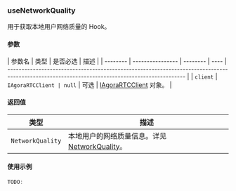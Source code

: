 ### useNetworkQuality

用于获取本地用户网络质量的 Hook。

#### 参数

| 参数名   | 类型             | 是否必选 | 描述 |
| -------- | ---------------- | -------- | ---- | --------------------------------------------------------------------------------------------------------------------------------------------- |
| `client` | `IAgoraRTCClient | null`    | 可选 | [IAgoraRTCClient](https://docportal.shengwang.cn/cn/live-streaming-premium-4.x/API%20Reference/web_ng/interfaces/iagorartcclient.html) 对象。 |

#### 返回值

| 类型             | 描述                                                                                                                                                             |
| ---------------- | ---------------------------------------------------------------------------------------------------------------------------------------------------------------- |
| `NetworkQuality` | 本地用户的网络质量信息。详见 [NetworkQuality](https://docportal.shengwang.cn/cn/live-streaming-premium-4.x/API%20Reference/web_ng/globals.html#networkquality)。 |

#### 使用示例

```jsx
TODO:
```
